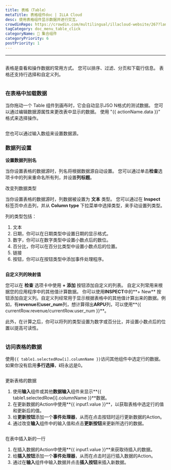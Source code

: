 ```yaml
---
title: 表格（Table）
metaTitle: 表格组件doc | ILLA Cloud
desc: 使用表格组件显示数据并进行交互。
crowdinRepo: https://crowdin.com/multilingual/illacloud-website/267?languages=zhcn&filter=basic&value=0
tagCategory: doc_menu_table_click
categoryName: 🧬 集合组件
categoryPriority: 6
postPriority: 1
---
```


* * *

## <h2 hidden>表</h2>

表格是查看和操作数据的常用方式。 您可以排序、过滤、分页和下载行信息。 表格还支持行选择和自定义列。

<img
  src='https://cdn.illacloud.com/official-website/img/docs/assemble/table.png'
  alt=""
/>

### 在表格中加载数据

当你拖动一个 Table 组件到画布时，它会自动显示JSO N格式的测试数据。 您可以通过编辑数据源属性来更改表中显示的数据。 使用 "{{ actionName.data }}" 格式来选择操作。

<img
  src='https://cdn.illacloud.com/official-website/img/docs/assemble/table1.png'
  alt=""
/>

您也可以通过输入数组来设置数据源。

### 数据列设置

**设置数据列别名**

当你设置表格的数据源时，列名将根据数据源自动设置。 您可以通过单击**检查**选项卡中的列来重命名所有列，并设置**列标题**。

改变列数据类型

当你设置表格的数据源时，列数据被设置为 **文本** 类型。 您可以通过在 **Inspect** 标签页中点击列，并从 **Column type** 下拉菜单中选择类型，来手动设置列类型。

列的类型包括：

1.  文本
2.  日期，你可以在日期类型中设置日期的显示格式。
3.  数字，你可以在数字类型中设置小数点后的数位。
4.  百分比，你可以在百分比类型中设置小数点后的位置。
5.  链接
6.  按钮，你可以在按钮类型中添加事件处理程序。

<img
  src='https://cdn.illacloud.com/official-website/img/docs/assemble/table2.png'
  alt=""
/>

**自定义列的映射值**

您可以在 **检查** 选项卡中使用 **+ 添加** 按钮添加自定义的列表。 自定义列常用来根据您的应用程序中的其他值计算数据。 你可以使用**INSPECT**中的**+ New** 按钮添加自定义列。自定义列经常用于显示根据表格中的其他值计算出来的数据。例如，有**revenue**和**user_num**列，想计算得出**ARPU**列，可以使用**{{ currentRow.revenue/currentRow.user_num }}**。

此外，在计算之后，你可以将列的类型设置为数字或百分比，并设置小数点后的位置以提高可读性。

<img
  src='https://cdn.illacloud.com/official-website/img/docs/assemble/table3.png'
  alt=""
/>

### 访问表格的数据

使用`{{ table1.selectedRow[i].columnName }}`访问其他组件中选定行的数据。 如果你没有启用**多行选择**，**i**将永远是0。

<img
  src='https://cdn.illacloud.com/official-website/img/docs/assemble/table4.png'
  alt=""
/>

更新表格的数据

1.  使用**输入**组件或其他**数据输入**组件来显示**{{ table1.selectedRow[i].columnName }}**数据。
2.  在更新数据的Action中使用**{{ input1.value }}**，以获取表格中选定行的值和更新后的值。
3.  给**更新按钮**添加一个**事件处理器**，从而在点击按钮时运行更新数据的Action。
4.  通过改变**输入**组件中的输入值和点击**更新按钮**来更新所选行的数据。

<img
  src='https://cdn.illacloud.com/official-website/img/docs/assemble/table5.png'
  alt=""
/>

在表中插入新的一行

1.  在插入数据的Action中使用**{{ input1.value }}**来获取待插入的数据。
2.  给**插入按钮**添加一个**事件处理器**，从而在点击时运行插入数据的Action。
3.  通过在**输入**组件中输入数据并点击**插入按钮**来插入新数据。

<img
  src='https://cdn.illacloud.com/official-website/img/docs/assemble/table6.png'
  alt=""
/>
